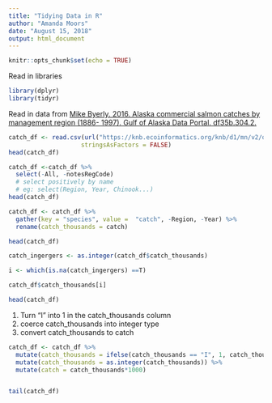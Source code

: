 ```yaml
---
title: "Tidying Data in R"
author: "Amanda Moors"
date: "August 15, 2018"
output: html_document
---
```


```r
knitr::opts_chunk$set(echo = TRUE)
```

Read in libraries

```r
library(dplyr)
library(tidyr)

```

Read in data from [Mike Byerly. 2016. Alaska commercial salmon catches by management region (1886- 1997). Gulf of Alaska Data Portal. df35b.304.2.](https://knb.ecoinformatics.org/#view/df35b.304.2)

```r
catch_df <- read.csv(url("https://knb.ecoinformatics.org/knb/d1/mn/v2/object/df35b.302.1", method = "libcurl"),
                    stringsAsFactors = FALSE)
head(catch_df)
```

```r
catch_df <-catch_df %>% 
  select(-All, -notesRegCode)
  # select positively by name
  # eg: select(Region, Year, Chinook...)
head(catch_df)
```

```r
catch_df <- catch_df %>% 
  gather(key = "species", value =  "catch", -Region, -Year) %>% 
  rename(catch_thousands = catch)

head(catch_df)


```


```r
catch_ingergers <- as.integer(catch_df$catch_thousands)

i <- which(is.na(catch_ingergers) ==T)

catch_df$catch_thousands[i]

head(catch_df)

```


1) Turn "I" into 1 in the catch_thousands column
2) coerce catch_thousands into integer type
3) convert catch_thousands to catch

```r
catch_df <- catch_df %>% 
  mutate(catch_thousands = ifelse(catch_thousands == "I", 1, catch_thousands)) %>% 
  mutate(catch_thousands = as.integer(catch_thousands)) %>% 
  mutate(catch = catch_thousands*1000)


tail(catch_df)
```



